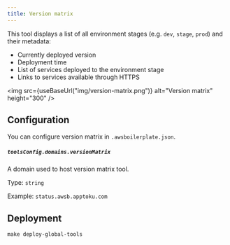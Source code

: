 ```yaml
---
title: Version matrix
---
```



This tool displays a list of all environment stages (e.g. `dev`, `stage`, `prod`) and their metadata:

- Currently deployed version
- Deployment time
- List of services deployed to the environment stage
- Links to services available through HTTPS

<img
  src={useBaseUrl("img/version-matrix.png")}
  alt="Version matrix"
  height="300"
/>

## Configuration

You can configure version matrix in `.awsboilerplate.json`.

##### `toolsConfig.domains.versionMatrix`

A domain used to host version matrix tool.

Type: `string`

Example: `status.awsb.apptoku.com`

## Deployment

```shell
make deploy-global-tools
```
